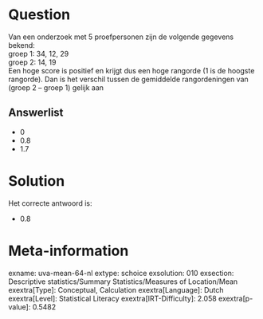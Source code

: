 Question
========

Van een onderzoek met 5 proefpersonen zijn de volgende gegevens bekend:\
groep 1: 34, 12, 29\
groep 2: 14, 19\
Een hoge score is positief en krijgt dus een hoge rangorde (1 is de
hoogste rangorde). Dan is het verschil tussen de gemiddelde
rangordeningen van (groep 2 -- groep 1) gelijk aan


Answerlist
----------

* 0
* 0.8
* 1.7

Solution
========

Het correcte antwoord is: 

* 0.8

Meta-information
================
exname: uva-mean-64-nl
extype: schoice
exsolution: 010
exsection: Descriptive statistics/Summary Statistics/Measures of Location/Mean
exextra[Type]: Conceptual, Calculation
exextra[Language]: Dutch
exextra[Level]: Statistical Literacy
exextra[IRT-Difficulty]: 2.058
exextra[p-value]: 0.5482
